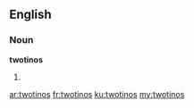 ==English==

===Noun===
'''twotinos'''

# {{plural of|[[twotino]]}}

[[ar:twotinos]]
[[fr:twotinos]]
[[ku:twotinos]]
[[my:twotinos]]